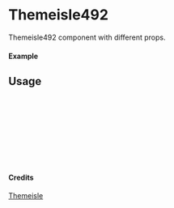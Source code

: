 
<Meta of={Themeisle492} title="Themeisle/Themeisle492" />

# Themeisle492

Themeisle492 component with different props.

#### Example

<Canvas of={Themeisle492.Primary} />

## Usage

```ts
import { Themeisle492 } from "yadl-ui";

const Example = () => {
  return (
      <Themeisle492 />
  );
};

export default Example;
```

#### Credits
[Themeisle](https://themeisle.com/illustrations/)
